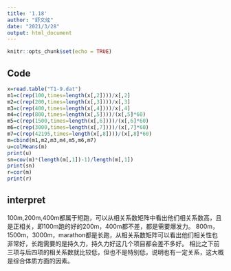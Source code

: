 ```yaml
---
title: '1.18'
author: "舒文炫"
date: "2021/3/28"
output: html_document
---
```


```r
knitr::opts_chunk$set(echo = TRUE)
```

## Code

```r
x=read.table("T1-9.dat")
m1=c(rep(100,times=length(x[,2])))/x[,2]
m2=c(rep(200,times=length(x[,3])))/x[,3]
m3=c(rep(400,times=length(x[,4])))/x[,4]
m4=c(rep(800,times=length(x[,5])))/(x[,5]*60)
m5=c(rep(1500,times=length(x[,6])))/(x[,6]*60)
m6=c(rep(3000,times=length(x[,7])))/(x[,7]*60)
m7=c(rep(42195,times=length(x[,8])))/(x[,8]*60)
m=cbind(m1,m2,m3,m4,m5,m6,m7)
u=colMeans(m)
print(u)
sn=cov(m)*(length(m[,1])-1)/length(m[,1])
print(sn)
r=cor(m)
print(r)
```

## interpret
100m,200m,400m都属于短跑，可以从相关系数矩阵中看出他们相关系数高，且是正相关，即100m跑的好的200m，400m都不差，都是需要爆发力。
800m，1500m，3000m，marathon都是长跑，从相关系数矩阵可以看出他们相关性也非常好，长跑需要的是持久力，持久力好这几个项目都会差不多好。
相比之下前三项与后四项的相关系数就比较低，但也不是特别低，说明也有一定关系，这大概是综合体质方面的因素。